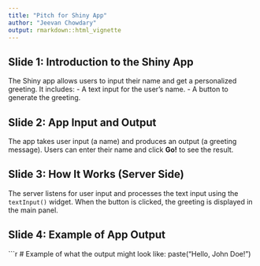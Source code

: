 ```yaml
---
title: "Pitch for Shiny App"
author: "Jeevan Chowdary"
output: rmarkdown::html_vignette
---
```


## Slide 1: Introduction to the Shiny App

The Shiny app allows users to input their name and get a personalized greeting. It includes:
- A text input for the user's name.
- A button to generate the greeting.

## Slide 2: App Input and Output

The app takes user input (a name) and produces an output (a greeting message). Users can enter their name and click **Go!** to see the result.

## Slide 3: How It Works (Server Side)

The server listens for user input and processes the text input using the `textInput()` widget. When the button is clicked, the greeting is displayed in the main panel.

## Slide 4: Example of App Output

```r
# Example of what the output might look like:
paste("Hello, John Doe!")
